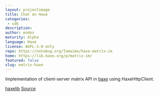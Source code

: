 ```yaml
---
layout: projectimage
title: Chat on Haxe
categories: 
 - sdk
description: 
author: endes
maturity: Alpha
language: Haxe
license: AGPL-3.0-only
repo: https://notabug.org/Tamaimo/haxe-matrix-im
home: https://lib.haxe.org/p/matrix-im/
featured: false
slug: matrix-haxe
---
```


Implementation of client-server matrix API in [haxe](https://haxe.org/) using HaxeHttpClient.

[haxelib](https://lib.haxe.org/p/matrix-im/)
[Source](https://notabug.org/Tamaimo/haxe-matrix-im)
